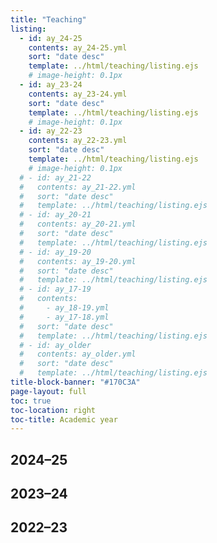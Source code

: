 ```yaml
---
title: "Teaching"
listing:
  - id: ay_24-25
    contents: ay_24-25.yml
    sort: "date desc"
    template: ../html/teaching/listing.ejs
    # image-height: 0.1px
  - id: ay_23-24
    contents: ay_23-24.yml
    sort: "date desc"
    template: ../html/teaching/listing.ejs
    # image-height: 0.1px
  - id: ay_22-23
    contents: ay_22-23.yml
    sort: "date desc"
    template: ../html/teaching/listing.ejs
    # image-height: 0.1px
  # - id: ay_21-22
  #   contents: ay_21-22.yml
  #   sort: "date desc"
  #   template: ../html/teaching/listing.ejs
  # - id: ay_20-21
  #   contents: ay_20-21.yml
  #   sort: "date desc"
  #   template: ../html/teaching/listing.ejs
  # - id: ay_19-20
  #   contents: ay_19-20.yml
  #   sort: "date desc"
  #   template: ../html/teaching/listing.ejs
  # - id: ay_17-19
  #   contents: 
  #     - ay_18-19.yml
  #     - ay_17-18.yml
  #   sort: "date desc"
  #   template: ../html/teaching/listing.ejs
  # - id: ay_older
  #   contents: ay_older.yml
  #   sort: "date desc"
  #   template: ../html/teaching/listing.ejs
title-block-banner: "#170C3A"
page-layout: full
toc: true
toc-location: right
toc-title: Academic year
---
```


<!-- ## 2025 -->

<!-- Here are courses I teach in the summer term of 2025: -->

<!-- - [Case-based Methods](CBM/index.html) -->

## 2024–25

:::{#ay_24-25}
:::

## 2023–24

:::{#ay_23-24}
:::

## 2022–23

:::{#ay_22-23}
:::

<!-- ## 2021–22 -->

<!-- :::{#ay_21-22} -->
<!-- ::: -->

<!-- ## 2020–21 -->

<!-- :::{#ay_20-21} -->
<!-- ::: -->

<!-- ## 2019–20 -->

<!-- :::{#ay_19-20} -->
<!-- ::: -->

<!-- ## 2017–19 -->

<!-- :::{#ay_17-19} -->
<!-- ::: -->

<!-- ## 2007–15 -->

<!-- :::{#ay_older} -->
<!-- ::: -->
